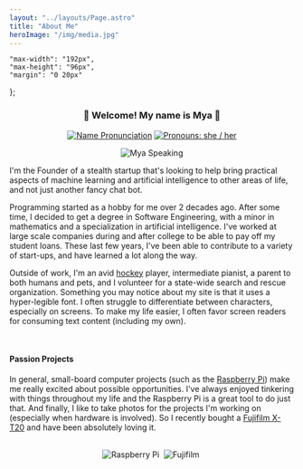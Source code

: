 ```yaml
---
layout: "../layouts/Page.astro"
title: "About Me"
heroImage: "/img/media.jpg"
---
```


    "max-width": "192px",
    "max-height": "96px",
    "margin": "0 20px"
};

<div align="center">

### 👋 Welcome! My name is Mya 👋

[![Name Pronunciation][]](https://www.google.com/search?q=pronunciation+maya)
[![Pronouns: she / her][]](https://pronoun.is/she)

[Name Pronunciation]: https://img.shields.io/badge/Pronunciation%20%F0%9F%94%88-mai·uh-pink?style=for-the-badge&labelColor=silver
[Pronouns: she / her]: https://img.shields.io/badge/Pronouns-she%2Fher-pink?style=for-the-badge&labelColor=silver

![Mya Speaking](/img/media.jpg)

</div>

I'm the Founder of a stealth startup that's looking to help bring practical aspects of machine learning and artificial
intelligence to other areas of life, and not just another fancy chat bot.

Programming started as a hobby for me over 2 decades ago. After some time, I decided to get a degree in Software
Engineering, with a minor in mathematics and a specialization in artificial intelligence. I've worked at large scale
companies during and after college to be able to pay off my student loans. These last few years, I've been able to
contribute to a variety of start-ups, and have learned a lot along the way.

Outside of work, I'm an avid [hockey][] player, intermediate pianist, a parent to both humans and pets, and I volunteer
for a state-wide search and rescue organization. Something you may notice about my site is that it uses a hyper-legible
font. I often struggle to differentiate between characters, especially on screens. To make my life easier, I often favor
screen readers for consuming text content (including my own).

[Tauri]: https://tauri.app/
[hockey]: /hockey
[FMLA]: https://www.dol.gov/agencies/whd/fmla

<br/>

#### Passion Projects

[Raspberry Pi]: https://raspberrypi.com
[Fujifilm X-T20]: https://a.co/d/10mKXwR

In general, small-board computer projects (such as the [Raspberry Pi][]) make me really excited about possible
opportunities. I've always enjoyed tinkering with things throughout my life and the Raspberry Pi is a great tool to do
just that. And finally, I like to take photos for the projects I'm working on (especially when hardware is involved). So
I recently bought a [Fujifilm X-T20][] and have been absolutely loving it.

<br/>
<div align="center">
<img style={dimensions} alt="Raspberry Pi" title="Raspberry Pi" src="https://cdn.jsdelivr.net/gh/devicons/devicon@latest/icons/raspberrypi/raspberrypi-original.svg" />&nbsp;
<img style={dimensions} alt="Fujifilm" title="Fujifilm" src="https://simpleicons.org/icons/fujifilm.svg" />&nbsp;
</div>
<br/>
<br/>
